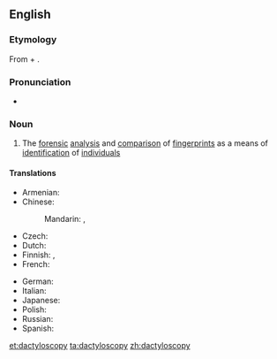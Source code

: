 ==English==

===Etymology===
From {{etyl|grc|en}} {{term|δάκτυλος||finger|tr=daktylos|lang=grc|sc=polytonic||finger}} + {{term|σκοπέω||I look at|tr=skopeō|lang=grc|sc=polytonic}}.

===Pronunciation===
* {{a|UK}} {{IPA|/ˌdæktɪlˈɒskəpi/}}

===Noun===
{{en-noun|-}}

# The [[forensic]] [[analysis]] and [[comparison]] of [[fingerprint]]s as a means of [[identification]] of [[individual]]s

====Translations====
{{trans-top|forensic analysis of fingerprints}}
* Armenian: {{t-|hy|դակտիլոսկոպիա|tr=daktiloskopia|sc=Armn}}
* Chinese:
*: Mandarin: {{t|cmn|指紋法|sc=Hani}}, {{t|cmn|指纹法|tr=zhǐwénfǎ|sc=Hani}}
* Czech: {{t-|cs|daktyloskopie|f}}
* Dutch: {{t+|nl|dactyloscopie|f}}
* Finnish: {{t-|fi|sormenjälkitutkimus}}, {{t+|fi|daktyloskopia}}
* French: {{t+|fr|dactyloscopie|f}}
{{trans-mid}}
* German: {{t+|de|Daktyloskopie|f}}
* Italian: {{t-|it|dattiloscopia|f}}
* Japanese: {{t-|ja|指紋鑑定|tr=しもんかんてい, shimon kantei|sc=Jpan}}
* Polish: {{t-|pl|daktyloskopia|f}}
* Russian: {{t+|ru|дактилоскопия|f|tr=daktiloskopíja|sc=Cyrl}}
* Spanish: {{t+|es|dactiloscopia|f}}
{{trans-bottom}}

[[et:dactyloscopy]]
[[ta:dactyloscopy]]
[[zh:dactyloscopy]]